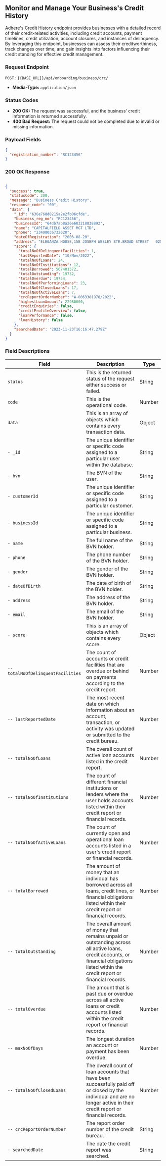 ## Monitor and Manage Your Business's Credit History

Adhere's Credit History endpoint provides businesses with a detailed record of their credit-related activities, including credit accounts, payment timelines, credit utilization, account closures, and instances of delinquency. By leveraging this endpoint, businesses can assess their creditworthiness, track changes over time, and gain insights into factors influencing their credit standing for effective credit management.


### Request Endpoint

`POST:` `{{BASE_URL}}/api/onboarding/business/crc/`

- **Media-Type:** `application/json`

### Status Codes
- **200 OK:** The request was successful, and the business' credit information is returned successfully.
- **400 Bad Request:** The request could not be completed due to invalid or missing information.



### Payload Fields

```json
{
  "registration_number": "RC123456"
}
```

### 200 OK Response

```json

{
  "success": true,
  "statusCode": 200,
  "message": "Business Credit History",
  "response_code": "00",
  "data": {
    "_id": "636e768d8215a2e2fb06cfde",
    "business_reg_no": "RC123456",
    "businessId": "64db7ab8a26e603218838892",
    "name": "CAPITALFIELD ASSET MGT LTD",
    "phone": "23408036732620",
    "dateOfRegistration": "2003-08-20",
    "address": "ELEGANZA HOUSE,15B JOSEPH WESLEY STR.BROAD STREET   025 NG   LAGOS NIGERIA ",
    "score": {
      "totalNoOfDelinquentFacilities": 1,
      "lastReportedDate": "10/Nov/2022",
      "totalNoOfLoans": 24,
      "totalNoOfInstitutions": 12,
      "totalBorrowed": 567401372,
      "totalOutstanding": 19732,
      "totalOverdue": 19754,
      "totalNoOfPerformingLoans": 23,
      "totalNoOfClosedLoans": 17,
      "totalNoOfActiveLoans": 7,
      "crcReportOrderNumber": "W-0063381978/2022",
      "highestLoanAmount": 22980000,
      "creditEnquiries": false,
      "creditProfileOverview": false,
      "loanPerformance": false,
      "loanHistory": false
    },
    "searchedDate": "2023-11-23T16:16:47.279Z"
  }
}
```

### Field Descriptions

| Field                            | Description                                                                                                         | Type   |
|----------------------------------|---------------------------------------------------------------------------------------------------------------------|--------|
| `status`                         | This is the returned status of the request either success or failed.                                                | String |
| `code`                           | This is the operational code.                                                                                         | Number |
| `data`                           | This is an array of objects which contains every transaction data.                                                   | Object |
| `- _id`                       | The unique identifier or specific code assigned to a particular user within the database.                           | String |
| `- bvn`                       | The BVN of the user.                                                                                                  | String |
| `- customerId`                | The unique identifier or specific code assigned to a particular customer.                                           | String |
| `- businessId`                | The unique identifier or specific code assigned to a particular business.                                           | String |
| `- name`                      | The full name of the BVN holder.                                                                                     | String |
| `- phone`                     | The phone number of the BVN holder.                                                                                  | String |
| `- gender`                    | The gender of the BVN holder.                                                                                        | String |
| `- dateOfBirth`               | The date of birth of the BVN holder.                                                                                 | String |
| `- address`                   | The address of the BVN holder.                                                                                       | String |
| `- email`                     | The email of the BVN holder.                                                                                        | String |
| `- score`                          | This is an array of objects which contains every score.                                                              | Object |
| `-- totalNoOfDelinquentFacilities` | The count of accounts or credit facilities that are overdue or behind on payments according to the credit report. | Number |
| `-- lastReportedDate`         | The most recent date on which information about an account, transaction, or activity was updated or submitted to the credit bureau. | Number |
| `-- totalNoOfLoans`           | The overall count of active loan accounts listed in the credit report.                                               | Number |
| `-- totalNoOfInstitutions`    | The count of different financial institutions or lenders where the user holds accounts listed within their credit report or financial records. | Number |
| `-- totalNoOfActiveLoans`     | The count of currently open and operational loan accounts listed in a user's credit report or financial records.     | Number |
| `-- totalBorrowed`            | The amount of money that an individual has borrowed across all loans, credit lines, or financial obligations listed within their credit report or financial records. | Number |
| `-- totalOutstanding`         | The overall amount of money that remains unpaid or outstanding across all active loans, credit accounts, or financial obligations listed within the credit report or financial records. | Number |
| `-- totalOverdue`             | The amount that is past due or overdue across all active loans or credit accounts listed within the credit report or financial records. | Number |
| `-- maxNoOfDays`              | The longest duration an account or payment has been overdue.                                                          | Number |
| `-- totalNoOfClosedLoans`     | The overall count of loan accounts that have been successfully paid off or closed by the individual and are no longer active in their credit report or financial records. | Number |
| `-- crcReportOrderNumber`     | The report order number of the credit bureau.                                                                        | String |
| `- searchedDate`                  | The date the credit report was searched.                                                                             | String |

